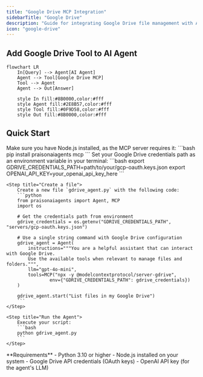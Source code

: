 ```yaml
---
title: "Google Drive MCP Integration"
sidebarTitle: "Google Drive"
description: "Guide for integrating Google Drive file management with Agent4ALL agents using MCP"
icon: "google-drive"
---
```


## Add Google Drive Tool to AI Agent

```mermaid
flowchart LR
    In[Query] --> Agent[AI Agent]
    Agent --> Tool[Google Drive MCP]
    Tool --> Agent
    Agent --> Out[Answer]
    
    style In fill:#8B0000,color:#fff
    style Agent fill:#2E8B57,color:#fff
    style Tool fill:#0F9D58,color:#fff
    style Out fill:#8B0000,color:#fff
```

## Quick Start

<Steps>
    <Step title="Install Dependencies">
        Make sure you have Node.js installed, as the MCP server requires it:
        ```bash
        pip install praisonaiagents mcp
        ```
    </Step>
    <Step title="Set up Google Drive Credentials">
        Set your Google Drive credentials path as an environment variable in your terminal:
        ```bash
        export GDRIVE_CREDENTIALS_PATH=path/to/your/gcp-oauth.keys.json
        export OPENAI_API_KEY=your_openai_api_key_here
        ```
    </Step>

    <Step title="Create a file">
        Create a new file `gdrive_agent.py` with the following code:
        ```python
        from praisonaiagents import Agent, MCP
        import os

        # Get the credentials path from environment
        gdrive_credentials = os.getenv("GDRIVE_CREDENTIALS_PATH", "servers/gcp-oauth.keys.json")

        # Use a single string command with Google Drive configuration
        gdrive_agent = Agent(
            instructions="""You are a helpful assistant that can interact with Google Drive.
            Use the available tools when relevant to manage files and folders.""",
            llm="gpt-4o-mini",
            tools=MCP("npx -y @modelcontextprotocol/server-gdrive",
                    env={"GDRIVE_CREDENTIALS_PATH": gdrive_credentials})
        )

        gdrive_agent.start("List files in my Google Drive")
        ```
    </Step>

    <Step title="Run the Agent">
        Execute your script:
        ```bash
        python gdrive_agent.py
        ```
    </Step>
</Steps>

<Note>
  **Requirements**
  - Python 3.10 or higher
  - Node.js installed on your system
  - Google Drive API credentials (OAuth keys)
  - OpenAI API key (for the agent's LLM)
</Note>
